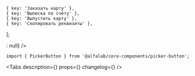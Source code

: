 

    { key: 'Заказать карту' },
    { key: 'Выписка по счёту' },
    { key: 'Выпустить карту' },
    { key: 'Скопировать реквизиты' },
];


<Meta
    title='Компоненты/PickerButton'
    component={PickerButton}
/>


<!-- Canvas -->

<Story name='PickerButton'>
    <PickerButton
        options={options}
        label={text('label', 'Действие')}
        size={select('size', ['xs', 's', 'm'], 'm')}
        view={select('view', ['link', 'filled', 'primary', 'secondary', 'outlined', 'ghost'], 'secondary')}
        disabled={boolean('disabled', false)}
        loading={boolean('loading', false)}
        leftAddons={boolean('Иконка слева', false) ? <Icon/> : null}
    />
</Story>


<!-- Docs -->

<ComponentHeader
    name='PickerButton'
    version={version}
    package='@alfalab/core-components/picker-button'
    stage={1}
/>

```tsx
import { PickerButton } from '@alfalab/core-components/picker-button';
```

<Tabs
    description={<Description />}
    props={<Props of={PickerButton} />}
    changelog={<Changelog />}
/>
